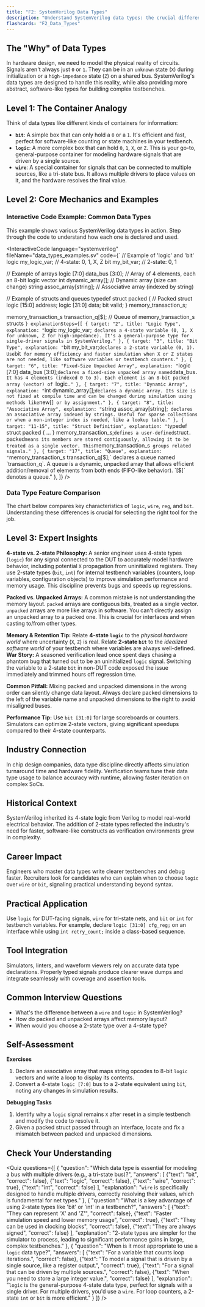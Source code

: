 ```yaml
---
title: "F2: SystemVerilog Data Types"
description: "Understand SystemVerilog data types: the crucial difference between 2-state (bit, int) and 4-state (logic, wire, reg) types, and their application in modeling hardware signals and building verification testbenches."
flashcards: "F2_Data_Types"
---
```



## The "Why" of Data Types

In hardware design, we need to model the physical reality of circuits. Signals aren't always just `0` or `1`. They can be in an `unknown` state (`X`) during initialization or a `high-impedance` state (`Z`) on a shared bus. SystemVerilog's data types are designed to handle this reality, while also providing more abstract, software-like types for building complex testbenches.

## Level 1: The Container Analogy

Think of data types like different kinds of containers for information:
- **`bit`**: A simple box that can only hold a `0` or a `1`. It's efficient and fast, perfect for software-like counting or state machines in your testbench.
- **`logic`**: A more complex box that can hold `0`, `1`, `X`, or `Z`. This is your go-to, general-purpose container for modeling hardware signals that are driven by a single source.
- **`wire`**: A special container for signals that can be connected to multiple sources, like a tri-state bus. It allows multiple drivers to place values on it, and the hardware resolves the final value.

## Level 2: Core Mechanics and Examples

### Interactive Code Example: Common Data Types

This example shows various SystemVerilog data types in action. Step through the code to understand how each one is declared and used.

<InteractiveCode
  language="systemverilog"
  fileName="data_types_examples.sv"
  code={`
// Example of 'logic' and 'bit'
logic my_logic_var; // 4-state: 0, 1, X, Z
bit   my_bit_var;   // 2-state: 0, 1

// Example of arrays
logic [7:0] data_bus [3:0]; // Array of 4 elements, each an 8-bit logic vector
int         dynamic_array[]; // Dynamic array (size can change)
string      assoc_array[string]; // Associative array (indexed by string)

// Example of structs and queues
typedef struct packed { // Packed struct
  logic [15:0] address;
  logic [31:0] data;
  bit          valid;
} memory_transaction_s;

memory_transaction_s transaction_q[$]; // Queue of memory_transaction_s structs
  `}
  explanationSteps={[
    { target: "2", title: "Logic Type", explanation: "`logic my_logic_var;` declares a 4-state variable (0, 1, X for unknown, Z for high-impedance). It's a general-purpose type for single-driver signals in SystemVerilog." },
    { target: "3", title: "Bit Type", explanation: "`bit my_bit_var;` declares a 2-state variable (0, 1). Use `bit` for memory efficiency and faster simulation when X or Z states are not needed, like software variables or testbench counters." },
    { target: "6", title: "Fixed-Size Unpacked Array", explanation: "`logic [7:0] data_bus [3:0];` declares a fixed-size unpacked array named `data_bus`. It has 4 elements (indexed 0 to 3). Each element is an 8-bit packed array (vector) of `logic`." },
    { target: "7", title: "Dynamic Array", explanation: "`int dynamic_array[];` declares a dynamic array. Its size is not fixed at compile time and can be changed during simulation using methods like `new[]` or by assignment." },
    { target: "8", title: "Associative Array", explanation: "`string assoc_array[string];` declares an associative array indexed by strings. Useful for sparse collections or when a non-integer index is needed, like a lookup table." },
    { target: "11-15", title: "Struct Definition", explanation: "`typedef struct packed { ... } memory_transaction_s;` defines a user-defined `struct`. `packed` means its members are stored contiguously, allowing it to be treated as a single vector. This `memory_transaction_s` groups related signals." },
    { target: "17", title: "Queue", explanation: "`memory_transaction_s transaction_q[$];` declares a queue named `transaction_q`. A queue is a dynamic, unpacked array that allows efficient addition/removal of elements from both ends (FIFO-like behavior). `[$]` denotes a queue." },
  ]}
/>

### Data Type Feature Comparison

The chart below compares key characteristics of `logic`, `wire`, `reg`, and `bit`. Understanding these differences is crucial for selecting the right tool for the job.

<div className="my-6">
  <DataTypeComparisonChart />
</div>

## Level 3: Expert Insights

**4-state vs. 2-state Philosophy:** A senior engineer uses 4-state types (`logic`) for any signal connected to the DUT to accurately model hardware behavior, including potential `X` propagation from uninitialized registers. They use 2-state types (`bit`, `int`) for internal testbench variables (counters, loop variables, configuration objects) to improve simulation performance and memory usage. This discipline prevents bugs and speeds up regressions.

**Packed vs. Unpacked Arrays:** A common mistake is not understanding the memory layout. `packed` arrays are contiguous bits, treated as a single vector. `unpacked` arrays are more like arrays in software. You can't directly assign an unpacked array to a packed one. This is crucial for interfaces and when casting to/from other types.

**Memory & Retention Tip:** Relate **4-state `logic`** to the *physical hardware world* where uncertainty (`X`, `Z`) is real. Relate **2-state `bit`** to the *idealized software world* of your testbench where variables are always well-defined.
**War Story:** A seasoned verification lead once spent days chasing a phantom bug that turned out to be an uninitialized `logic` signal. Switching the variable to a 2-state `bit` in non-DUT code exposed the issue immediately and trimmed hours off regression time.

**Common Pitfall:** Mixing packed and unpacked dimensions in the wrong order can silently change data layout. Always declare packed dimensions to the left of the variable name and unpacked dimensions to the right to avoid misaligned buses.

**Performance Tip:** Use `bit [31:0]` for large scoreboards or counters. Simulators can optimize 2-state vectors, giving significant speedups compared to their 4-state counterparts.

## Industry Connection

In chip design companies, data type discipline directly affects simulation turnaround time and hardware fidelity. Verification teams tune their data type usage to balance accuracy with runtime, allowing faster iteration on complex SoCs.

## Historical Context

SystemVerilog inherited its 4-state logic from Verilog to model real-world electrical behavior. The addition of 2-state types reflected the industry's need for faster, software-like constructs as verification environments grew in complexity.

## Career Impact

Engineers who master data types write clearer testbenches and debug faster. Recruiters look for candidates who can explain when to choose `logic` over `wire` or `bit`, signaling practical understanding beyond syntax.

## Practical Application

Use `logic` for DUT-facing signals, `wire` for tri-state nets, and `bit` or `int` for testbench variables. For example, declare `logic [31:0] cfg_reg;` on an interface while using `int retry_count;` inside a class-based sequence.

## Tool Integration

Simulators, linters, and waveform viewers rely on accurate data type declarations. Properly typed signals produce clearer wave dumps and integrate seamlessly with coverage and assertion tools.

## Common Interview Questions

- What's the difference between a `wire` and `logic` in SystemVerilog?
- How do packed and unpacked arrays affect memory layout?
- When would you choose a 2-state type over a 4-state type?

## Self-Assessment

**Exercises**

1. Declare an associative array that maps string opcodes to 8-bit `logic` vectors and write a loop to display its contents.
2. Convert a 4-state `logic [7:0]` bus to a 2-state equivalent using `bit`, noting any changes in simulation results.

**Debugging Tasks**

1. Identify why a `logic` signal remains `X` after reset in a simple testbench and modify the code to resolve it.
2. Given a packed struct passed through an interface, locate and fix a mismatch between packed and unpacked dimensions.

## Check Your Understanding

<Quiz questions={[
    {
      "question": "Which data type is essential for modeling a bus with multiple drivers (e.g., a tri-state bus)?",
      "answers": [
        {"text": "bit", "correct": false},
        {"text": "logic", "correct": false},
        {"text": "wire", "correct": true},
        {"text": "int", "correct": false}
      ],
      "explanation": "`wire` is specifically designed to handle multiple drivers, correctly resolving their values, which is fundamental for net types."
    },
    {
      "question": "What is a key advantage of using 2-state types like 'bit' or 'int' in a testbench?",
      "answers": [
        {"text": "They can represent 'X' and 'Z'", "correct": false},
        {"text": "Faster simulation speed and lower memory usage", "correct": true},
        {"text": "They can be used in clocking blocks", "correct": false},
        {"text": "They are always signed", "correct": false}
      ],
      "explanation": "2-state types are simpler for the simulator to process, leading to significant performance gains in large, complex testbenches."
    },
    {
      "question": "When is it most appropriate to use a `logic` data type?",
      "answers": [
        {"text": "For a variable that counts loop iterations.", "correct": false},
        {"text": "To model a signal that is driven by a single source, like a register output.", "correct": true},
        {"text": "For a signal that can be driven by multiple sources.", "correct": false},
        {"text": "When you need to store a large integer value.", "correct": false}
      ],
      "explanation": "`logic` is the general-purpose 4-state data type, perfect for signals with a single driver. For multiple drivers, you'd use a `wire`. For loop counters, a 2-state `int` or `bit` is more efficient."
    }
  ]} />
